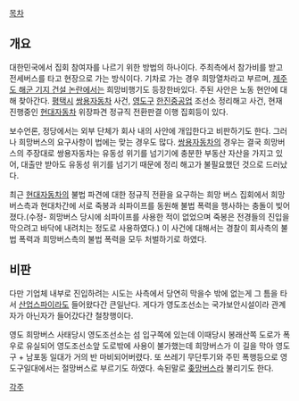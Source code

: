 [[목차]]
== 개요 ==
대한민국에서 집회 참여자를 나르기 위한 방법의 하나이다. 주최측에서 참가비를 받고 전세버스를 타고 현장으로 가는 방식이다. 기차로 가는 경우 희망열차라고 부르며, [[제주도 해군 기지 건설 논란]]에서는 희망비행기도 등장한바있다. 주된 사안은 노동 현안에 대해 찾아간다. [[평택시]] [[쌍용자동차]] 사건, [[영도구]] [[한진중공업]] 조선소 정리해고 사건, 현재 진행중인 [[현대자동차]] 위장파견 정규직 전환판결 이행 집회등이 있다. 

보수언론, 정당에서는 외부 단체가 회사 내의 사안에 개입한다고 비판하기도 한다. 그러나 희망버스의 요구사항이 법에는 맞는 경우도 많다. [[쌍용자동차]]의 경우는 결국 희망버스의 주장대로 쌍용자동차는 유동성 위기를 넘기기에 충분한 부동산 자산을 가지고 있어, 대출만 받아도 유동성 위기를 넘기기 때문에 정리 해고가 불필요했던 것으로 드러났다.

최근 [[현대자동차]]의 불법 파견에 대한 정규직 전환을 요구하는 희망 버스 집회에서 희망버스측과 현대차간에 서로 죽봉과 쇠파이프를 동원해 불법 폭력을 행사하는 충돌이 빚어졌다.(수정- 희망버스 당시에 쇠파이프를 사용한 적이 없었으며 죽봉은 전경들의 진입을 막으려고 바닥에 내려치는 정도로 사용하였다.) 이 사건에 대해서는 경찰이 회사측의 불법 폭력과 희망버스측의 불법 폭력을 모두 처벌하기로 하였다.

== 비판 ==
다만 기업체 내부로 진입하려는 시도는 사측에서 당연히 막을수 밖에 없는게 그 틈을 타서 [[산업스파이]]라도 들어왔다간 큰일난다. 게다가 영도조선소는 국가보안시설이라 관계자가 아닌자가 들어갔다간 철창행이다.

영도 희망버스 사태당시 영도조선소는 섬 입구쪽에 있는데 이때당시 봉래산쪽 도로가 폭우로 유실되어 영도조선소앞 도로밖에 사용이 불가했는데 희망버스가 이 길을 막아 영도구 + 남포동 일대가 거의 반 마비되어버렸다. 또 쓰레기 무단투기와 주민 폭행등으로 영도구일대에서는 절망버스로 부르기도 하였다. 속된말로 [[좆망]]버스라 불리기도 한다.

[[각주]]
